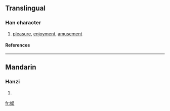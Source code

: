 {{see|娛}}

==Translingual==
===Han character===
{{Han char|rn=38|rad=女|as=07|sn=10|four=|canj=女口一大 (VRMK)}}
# [[pleasure]], [[enjoyment]], [[amusement]]
====References====
{{Han ref|kx=0263.251|hdz=21051.080|uh=5A31|ud=23089}}
----
==Mandarin==
===Hanzi===
{{cmn-hanzi|tra=娛|pin=[[yú]] (yu2)|wg=yü<sup>2</sup>}}
# {{defn|Mandarin}}

[[fr:娱]]